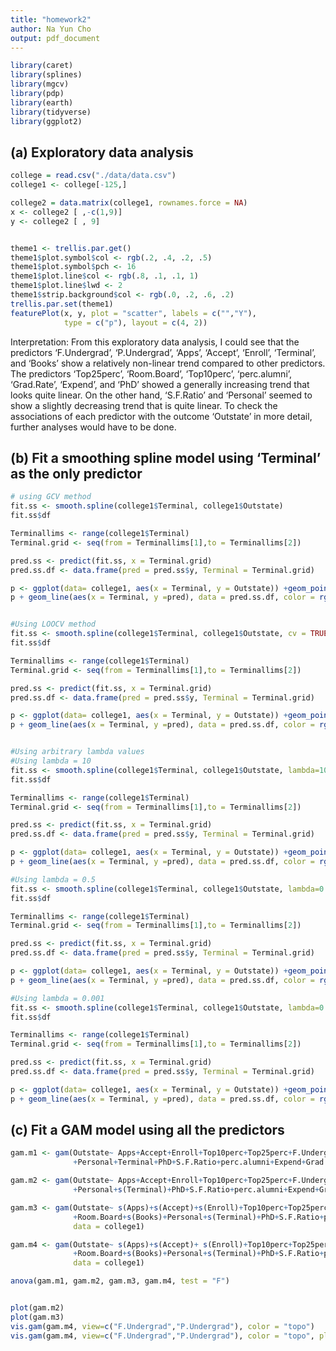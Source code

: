 ```yaml
---
title: "homework2"
author: Na Yun Cho
output: pdf_document
---
```


```r
library(caret)
library(splines)
library(mgcv)
library(pdp)
library(earth)
library(tidyverse)
library(ggplot2)
```



## (a) Exploratory data analysis
```r
college = read.csv("./data/data.csv")
college1 <- college[-125,]

college2 = data.matrix(college1, rownames.force = NA)
x <- college2 [ ,-c(1,9)]
y <- college2 [ , 9]


theme1 <- trellis.par.get()
theme1$plot.symbol$col <- rgb(.2, .4, .2, .5)
theme1$plot.symbol$pch <- 16
theme1$plot.line$col <- rgb(.8, .1, .1, 1)
theme1$plot.line$lwd <- 2
theme1$strip.background$col <- rgb(.0, .2, .6, .2)
trellis.par.set(theme1)
featurePlot(x, y, plot = "scatter", labels = c("","Y"),
            type = c("p"), layout = c(4, 2))
```

Interpretation: From this exploratory data analysis, I could see that the predictors 'F.Undergrad', 'P.Undergrad', 'Apps', 'Accept', 'Enroll', 'Terminal', and 'Books' show a relatively non-linear trend compared to other predictors. The predictors 'Top25perc', 'Room.Board', 'Top10perc', 'perc.alumni', 'Grad.Rate', 'Expend', and 'PhD' showed a generally increasing trend that looks quite linear. On the other hand, 'S.F.Ratio' and 'Personal' seemed to show a slightly decreasing trend that is quite linear. To check the associations of each predictor with the outcome 'Outstate' in more detail, further analyses would have to be done. 



## (b) Fit a smoothing spline model using 'Terminal' as the only predictor
```r
# using GCV method
fit.ss <- smooth.spline(college1$Terminal, college1$Outstate)
fit.ss$df

Terminallims <- range(college1$Terminal)
Terminal.grid <- seq(from = Terminallims[1],to = Terminallims[2])

pred.ss <- predict(fit.ss, x = Terminal.grid)
pred.ss.df <- data.frame(pred = pred.ss$y, Terminal = Terminal.grid)

p <- ggplot(data= college1, aes(x = Terminal, y = Outstate)) +geom_point(color = rgb(0.2, 0.4, 0.2, 0.5))
p + geom_line(aes(x = Terminal, y =pred), data = pred.ss.df, color = rgb(0.8, 0.1, 0.1, 1)) +theme_bw()


#Using LOOCV method
fit.ss <- smooth.spline(college1$Terminal, college1$Outstate, cv = TRUE)
fit.ss$df

Terminallims <- range(college1$Terminal)
Terminal.grid <- seq(from = Terminallims[1],to = Terminallims[2])

pred.ss <- predict(fit.ss, x = Terminal.grid)
pred.ss.df <- data.frame(pred = pred.ss$y, Terminal = Terminal.grid)

p <- ggplot(data= college1, aes(x = Terminal, y = Outstate)) +geom_point(color = rgb(0.2, 0.4, 0.2, 0.5))
p + geom_line(aes(x = Terminal, y =pred), data = pred.ss.df, color = rgb(0.8, 0.1, 0.1, 1)) +theme_bw()


#Using arbitrary lambda values
#Using lambda = 10
fit.ss <- smooth.spline(college1$Terminal, college1$Outstate, lambda=10)
fit.ss$df

Terminallims <- range(college1$Terminal)
Terminal.grid <- seq(from = Terminallims[1],to = Terminallims[2])

pred.ss <- predict(fit.ss, x = Terminal.grid)
pred.ss.df <- data.frame(pred = pred.ss$y, Terminal = Terminal.grid)

p <- ggplot(data= college1, aes(x = Terminal, y = Outstate)) +geom_point(color = rgb(0.2, 0.4, 0.2, 0.5))
p + geom_line(aes(x = Terminal, y =pred), data = pred.ss.df, color = rgb(0.8, 0.1, 0.1, 1)) +theme_bw()

#Using lambda = 0.5
fit.ss <- smooth.spline(college1$Terminal, college1$Outstate, lambda=0.5)
fit.ss$df

Terminallims <- range(college1$Terminal)
Terminal.grid <- seq(from = Terminallims[1],to = Terminallims[2])

pred.ss <- predict(fit.ss, x = Terminal.grid)
pred.ss.df <- data.frame(pred = pred.ss$y, Terminal = Terminal.grid)

p <- ggplot(data= college1, aes(x = Terminal, y = Outstate)) +geom_point(color = rgb(0.2, 0.4, 0.2, 0.5))
p + geom_line(aes(x = Terminal, y =pred), data = pred.ss.df, color = rgb(0.8, 0.1, 0.1, 1)) +theme_bw()

#Using lambda = 0.001
fit.ss <- smooth.spline(college1$Terminal, college1$Outstate, lambda=0.001)
fit.ss$df

Terminallims <- range(college1$Terminal)
Terminal.grid <- seq(from = Terminallims[1],to = Terminallims[2])

pred.ss <- predict(fit.ss, x = Terminal.grid)
pred.ss.df <- data.frame(pred = pred.ss$y, Terminal = Terminal.grid)

p <- ggplot(data= college1, aes(x = Terminal, y = Outstate)) +geom_point(color = rgb(0.2, 0.4, 0.2, 0.5))
p + geom_line(aes(x = Terminal, y =pred), data = pred.ss.df, color = rgb(0.8, 0.1, 0.1, 1)) +theme_bw()


```

## (c) Fit a GAM model using all the predictors
```r
gam.m1 <- gam(Outstate~ Apps+Accept+Enroll+Top10perc+Top25perc+F.Undergrad+P.Undergrad+Room.Board+Books
              +Personal+Terminal+PhD+S.F.Ratio+perc.alumni+Expend+Grad.Rate, data = college1)

gam.m2 <- gam(Outstate~ Apps+Accept+Enroll+Top10perc+Top25perc+F.Undergrad+P.Undergrad+Room.Board+Books
              +Personal+s(Terminal)+PhD+S.F.Ratio+perc.alumni+Expend+Grad.Rate, data = college1)

gam.m3 <- gam(Outstate~ s(Apps)+s(Accept)+s(Enroll)+Top10perc+Top25perc+s(F.Undergrad)+s(P.Undergrad)
              +Room.Board+s(Books)+Personal+s(Terminal)+PhD+S.F.Ratio+perc.alumni+Expend+Grad.Rate,
              data = college1)

gam.m4 <- gam(Outstate~ s(Apps)+s(Accept)+ s(Enroll)+Top10perc+Top25perc+te(F.Undergrad,P.Undergrad)
              +Room.Board+s(Books)+Personal+s(Terminal)+PhD+S.F.Ratio+perc.alumni+Expend+Grad.Rate, 
              data = college1)

anova(gam.m1, gam.m2, gam.m3, gam.m4, test = "F")


plot(gam.m2)
plot(gam.m3)
vis.gam(gam.m4, view=c("F.Undergrad","P.Undergrad"), color = "topo")
vis.gam(gam.m4, view=c("F.Undergrad","P.Undergrad"), color = "topo", plot.type = "contour")
```






